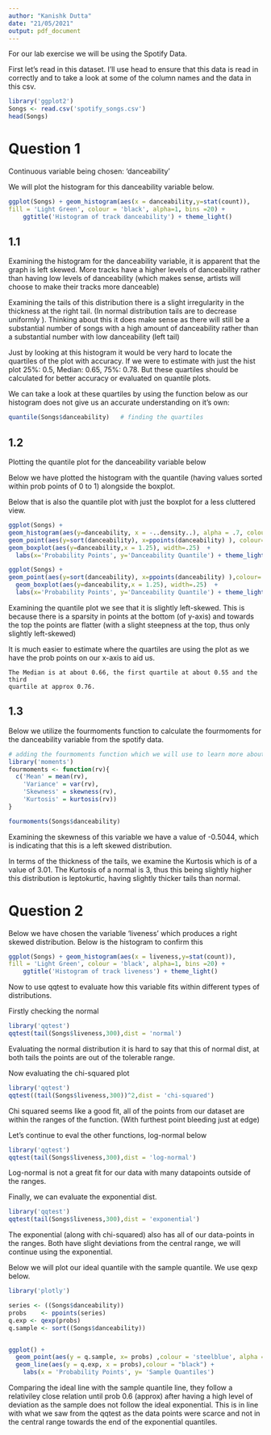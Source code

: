 ```yaml
---
author: "Kanishk Dutta"
date: "21/05/2021"
output: pdf_document
---
```


For our lab exercise we will be using the Spotify Data. 

First let's read in this dataset.
I'll use head to ensure that this data is read in correctly and to take
a look at some of the column names and the data in this csv.
```r
library('ggplot2') 
Songs <- read.csv('spotify_songs.csv')
head(Songs)

```
# Question 1

Continuous variable being chosen: 'danceability'

We will plot the histogram for this danceability variable below.
```r
ggplot(Songs) + geom_histogram(aes(x = danceability,y=stat(count)), 
fill = 'Light Green', colour = 'black', alpha=1, bins =20) +
    ggtitle('Histogram of track danceability') + theme_light()
```

## 1.1

Examining the histogram for the danceability variable, it is apparent that
the graph is left skewed. More tracks have a higher levels of danceability 
rather than having low levels of danceability (which makes sense, artists will
choose to make their tracks more danceable)

Examining the tails of this distribution there is a slight irregularity in the 
thickness at the right tail. (In normal distribution tails are
to decrease uniformly ). Thinking about this it does make sense as there will 
still be a substantial number of songs with a high amount of danceability
rather than a substantial number with low danceability (left tail)

Just by looking at this histogram it would be very hard to locate the quartiles
of the plot with accuracy. If we were to estimate with just the hist plot
25%: 0.5, Median: 0.65, 75%: 0.78. But these quartiles should be calculated for
better accuracy or evaluated on quantile plots.

We can take a look at these quartiles by using the function below as our
histogram does not give us an accurate understanding on it's own:
```r
quantile(Songs$danceability)   # finding the quartiles
```

## 1.2

Plotting the quantile plot for the danceability variable below

Below we have plotted the histogram with the quantile (having values sorted
within prob points of 0 to 1) alongside the boxplot.

Below that is also the quantile plot with just the boxplot for a less cluttered
view.

```r
ggplot(Songs) + 
geom_histogram(aes(y=danceability, x = -..density..), alpha = .7, colour = 'white', bins=20,fill = 'blue') +
geom_point(aes(y=sort(danceability), x=ppoints(danceability) ), colour='firebrick', alpha = .2, size =2 ) +
geom_boxplot(aes(y=danceability,x = 1.25), width=.25)  + 
  labs(x='Probability Points', y='Danceability Quantile') + theme_light()
```

```r
ggplot(Songs) + 
geom_point(aes(y=sort(danceability), x=ppoints(danceability) ),colour='firebrick', alpha = .2, size =2 ) +
  geom_boxplot(aes(y=danceability,x = 1.25), width=.25)  + 
  labs(x='Probability Points', y='Danceability Quantile') + theme_light()
```
Examining the quantile plot we see that it is slightly left-skewed. This is
because there is a sparsity in points at the bottom (of y-axis) and towards the
top the points are flatter (with a slight steepness at the top, thus only 
slightly left-skewed)

It is much easier to estimate where the quartiles are using the plot as we have
the prob points on our x-axis to aid us. 
  
    The Median is at about 0.66, the first quartile at about 0.55 and the third
    quartile at approx 0.76.


## 1.3

Below we utilize the fourmoments function to calculate the fourmoments for the 
danceability variable from the spotify data.


```r
# adding the fourmoments function which we will use to learn more about our data
library('moments')
fourmoments <- function(rv){
  c('Mean' = mean(rv), 
    'Variance' = var(rv),
    'Skewness' = skewness(rv),
    'Kurtosis' = kurtosis(rv))
}

fourmoments(Songs$danceability)
```

Examining the skewness of this variable we have a value of -0.5044, which is 
indicating that this is a left skewed distribution. 

In terms of the thickness of the tails, we examine the Kurtosis which is of a 
value of 3.01. The Kurtosis of a normal is 3, thus this being slightly higher
this distribution is leptokurtic, having slightly thicker tails than normal.


\newpage

# Question 2

Below we have chosen the variable 'liveness' which produces a 
right skewed distribution. Below is the histogram to confirm this

```r
ggplot(Songs) + geom_histogram(aes(x = liveness,y=stat(count)), 
fill = 'Light Green', colour = 'black', alpha=1, bins =20) +
    ggtitle('Histogram of track liveness') + theme_light()

```

Now to use qqtest to evaluate how this variable fits within different types
of distributions.

Firstly checking the normal
```r
library('qqtest')
qqtest(tail(Songs$liveness,300),dist = 'normal')
```
Evaluating the normal distribution it is hard to say that this of normal dist,
at both tails the points are out of the tolerable range.

Now evaluating the chi-squared plot

```r
library('qqtest')
qqtest((tail(Songs$liveness,300))^2,dist = 'chi-squared')
```
Chi squared seems like a good fit, all of the points from our dataset are within
the ranges of the function. (With furthest point bleeding just at edge)

Let's continue to eval the other functions, log-normal below
```r
library('qqtest')
qqtest(tail(Songs$liveness,300),dist = 'log-normal')
```
Log-normal is not a great fit for our data with many datapoints outside of 
the ranges.


Finally, we can evaluate the exponential dist.
```r
library('qqtest')
qqtest(tail(Songs$liveness,300),dist = 'exponential')
```
The exponential (along with chi-squared) also has all of our data-points in the
ranges. Both have slight deviations from the central range, we will continue 
using the exponential.


Below we will plot our ideal quantile with the sample quantile.
We use qexp below.
```r
library('plotly')

series <- ((Songs$danceability))
probs    <- ppoints(series)
q.exp <- qexp(probs)
q.sample <- sort((Songs$danceability))


ggplot() +
  geom_point(aes(y = q.sample, x= probs) ,colour = 'steelblue', alpha = .2) +
  geom_line(aes(y = q.exp, x = probs),colour = "black") +
    labs(x = 'Probability Points', y= 'Sample Quantiles') 

```

Comparing the ideal line with the sample quantile line, they follow a relativiley
close relation until prob 0.6 (approx) after having a high level of deviation as
the sample does not follow the ideal exponential. This is in line with what
we saw from the qqtest as the data points were scarce and not in the central range
towards the end of the exponential quantiles.






































































































